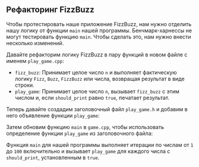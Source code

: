 
## Рефакторинг FizzBuzz

Чтобы протестировать наше приложение FizzBuzz, нам нужно отделить нашу логику от функции `main` нашей программы. Бенчмарк-харнессы не могут тестировать функцию `main`. Чтобы сделать это, нам нужно внести несколько изменений.

Давайте рефакторим логику FizzBuzz в пару функций в новом файле с именем `play_game.cpp`:

<FizzBuzzRefactorCode />

- `fizz_buzz`: Принимает целое число `n` и выполняет фактическую логику `Fizz`, `Buzz`, `FizzBuzz` или числа, возвращая результат в виде строки.
- `play_game`: Принимает целое число `n`, вызывает `fizz_buzz` с этим числом и, если `should_print` равно `true`, печатает результат.

Теперь давайте создадим заголовочный файл `play_game.h` и добавим в него объявление функции `play_game`:

<FizzBuzzHeaderCode />

Затем обновим функцию `main` в `game.cpp`, чтобы использовать определение функции `play_game` из заголовочного файла:

<PlayGameCode />

Функция `main` для нашей программы выполняет итерации по числам от `1` до `100` включительно и вызывает `play_game` для каждого числа с `should_print`, установленным в `true`.